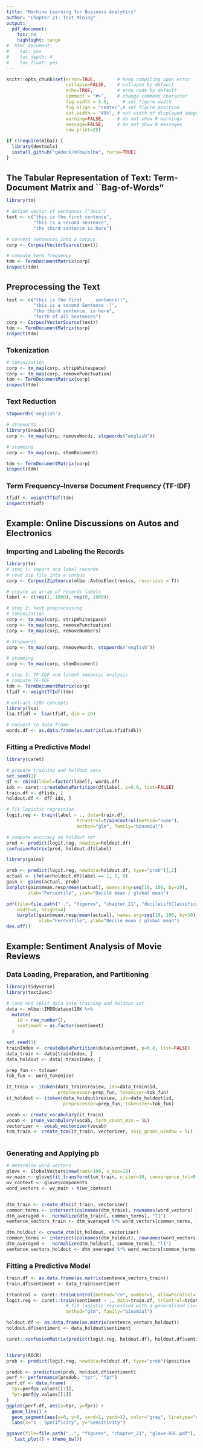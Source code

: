 ```yaml
---
title: "Machine Learning for Business Analytics"
author: "Chapter 21: Text Mining"
output:
  pdf_document:
    toc: no
    highlight: tango
#  html_document:
#    toc: yes
#    toc_depth: 4
#    toc_float: yes
---
```

<style>
h1.title { font-size: 28px; }
h1 { font-size: 22px; }
h2 { font-size: 18px; }
h3 { font-size: 14px; }
h4 { font-size: 12px; }
</style>
```r
knitr::opts_chunk$set(error=TRUE,        # Keep compiling upon error
                      collapse=FALSE,    # collapse by default
                      echo=TRUE,         # echo code by default
                      comment = "#>",    # change comment character
                      fig.width = 5.5,     # set figure width
                      fig.align = "center",# set figure position
                      out.width = "49%", # set width of displayed images
                      warning=FALSE,     # do not show R warnings
                      message=FALSE,     # do not show R messages
                      row.print=25)
```


```r
if (!require(mlba)) {
  library(devtools)
  install_github("gedeck/mlba/mlba", force=TRUE)
}
```

# The Tabular Representation of Text: Term-Document Matrix and ``Bag-of-Words"
```r
library(tm)

# define vector of sentences ("docs")
text <- c("this is the first sentence",
          "this is a second sentence",
          "the third sentence is here")

# convert sentences into a corpus
corp <- Corpus(VectorSource(text))

# compute term frequency
tdm <- TermDocumentMatrix(corp)
inspect(tdm)
```

# Preprocessing the Text
```r
text <- c("this is the first     sentence!!",
          "this is a second Sentence :)",
          "the third sentence, is here",
          "forth of all sentences")
corp <- Corpus(VectorSource(text))
tdm <- TermDocumentMatrix(corp)
inspect(tdm)
```

## Tokenization
```r
# tokenization
corp <- tm_map(corp, stripWhitespace)
corp <- tm_map(corp, removePunctuation)
tdm <- TermDocumentMatrix(corp)
inspect(tdm)
```

## Text Reduction
```r
stopwords('english')
```

```r
# stopwords
library(SnowballC)
corp <- tm_map(corp, removeWords, stopwords("english"))

# stemming
corp <- tm_map(corp, stemDocument)

tdm <- TermDocumentMatrix(corp)
inspect(tdm)
```

## Term Frequency--Inverse Document Frequency (TF-IDF)
```r
tfidf <- weightTfIdf(tdm)
inspect(tfidf)
```

# Example: Online Discussions on Autos and Electronics
## Importing and Labeling the Records
```r
library(tm)
# step 1: import and label records
# read zip file into a corpus
corp <- Corpus(ZipSource(mlba::AutosElectronics, recursive = T))

# create an array of records labels
label <- c(rep(1, 1000), rep(0, 1000))

# step 2: text preprocessing
# tokenization
corp <- tm_map(corp, stripWhitespace)
corp <- tm_map(corp, removePunctuation)
corp <- tm_map(corp, removeNumbers)

# stopwords
corp <- tm_map(corp, removeWords, stopwords("english"))

# stemming
corp <- tm_map(corp, stemDocument)

# step 3: TF-IDF and latent semantic analysis
# compute TF-IDF
tdm <- TermDocumentMatrix(corp)
tfidf <- weightTfIdf(tdm)

# extract (20) concepts
library(lsa)
lsa.tfidf <- lsa(tfidf, dim = 20)

# convert to data frame
words.df <- as.data.frame(as.matrix(lsa.tfidf$dk))
```

## Fitting a Predictive Model
```r
library(caret)

# prepare training and holdout sets
set.seed(1)
df <- cbind(label=factor(label), words.df)
idx <- caret::createDataPartition(df$label, p=0.6, list=FALSE)
train.df <- df[idx, ]
holdout.df <- df[-idx, ]

# fit logistic regression
logit.reg <- train(label ~ ., data=train.df,
                          trControl=trainControl(method="none"),
                          method="glm", family="binomial")

# compute accuracy on holdout set
pred <- predict(logit.reg, newdata=holdout.df)
confusionMatrix(pred, holdout.df$label)
```

```r
library(gains)

prob <- predict(logit.reg, newdata=holdout.df, type="prob")[,2]
actual <- ifelse(holdout.df$label == 1, 1, 0)
gain <- gains(actual, prob)
barplot(gain$mean.resp/mean(actual), names.arg=seq(10, 100, by=10),
        xlab="Percentile", ylab="Decile mean / global mean")
```

```r
pdf(file=file.path("..", "figures", "chapter_21", "decileLiftClassification.pdf"),
    width=6, height=4)
    barplot(gain$mean.resp/mean(actual), names.arg=seq(10, 100, by=10),
            xlab="Percentile", ylab="Decile mean / global mean")
dev.off()
```

# Example: Sentiment Analysis of Movie Reviews
## Data Loading, Preparation, and Partitioning
```r
library(tidyverse)
library(text2vec)

# load and split data into training and holdout set
data <- mlba::IMDBdataset10K %>%
  mutate(
    id = row_number(),
    sentiment = as.factor(sentiment)
  )

set.seed(1)
trainIndex <- createDataPartition(data$sentiment, p=0.8, list=FALSE)
data_train <- data[trainIndex, ]
data_holdout <- data[-trainIndex, ]
```

```r
prep_fun <- tolower
tok_fun <- word_tokenizer

it_train <- itoken(data_train$review, ids=data_train$id,
                   preprocessor=prep_fun, tokenizer=tok_fun)
it_holdout <- itoken(data_holdout$review, ids=data_holdout$id,
                     preprocessor=prep_fun, tokenizer=tok_fun)

vocab <- create_vocabulary(it_train)
vocab <- prune_vocabulary(vocab, term_count_min = 5L)
vectorizer <- vocab_vectorizer(vocab)
tcm_train <- create_tcm(it_train, vectorizer, skip_grams_window = 5L)
```

```r

```

## Generating and Applying pb
```r
# determine word vectors
glove <- GlobalVectors$new(rank=100, x_max=10)
wv_main <- glove$fit_transform(tcm_train, n_iter=10, convergence_tol=0.01, n_threads=8)
wv_context <- glove$components
word_vectors <- wv_main + t(wv_context)
```

```r

```

```r
dtm_train <- create_dtm(it_train, vectorizer)
common_terms <- intersect(colnames(dtm_train), rownames(word_vectors) )
dtm_averaged <-  normalize(dtm_train[, common_terms], "l1")
sentence_vectors_train <- dtm_averaged %*% word_vectors[common_terms, ]

dtm_holdout <- create_dtm(it_holdout, vectorizer)
common_terms <- intersect(colnames(dtm_holdout), rownames(word_vectors) )
dtm_averaged <-  normalize(dtm_holdout[, common_terms], "l1")
sentence_vectors_holdout <- dtm_averaged %*% word_vectors[common_terms, ]
```

## Fitting a Predictive Model
```r
train.df <- as.data.frame(as.matrix(sentence_vectors_train))
train.df$sentiment <- data_train$sentiment

trControl <- caret::trainControl(method="cv", number=5, allowParallel=TRUE)
logit.reg <- caret::train(sentiment ~ ., data=train.df, trControl=trControl,
                      # fit logistic regression with a generalized linear model
                      method="glm", family="binomial")

holdout.df <- as.data.frame(as.matrix(sentence_vectors_holdout))
holdout.df$sentiment <- data_holdout$sentiment

caret::confusionMatrix(predict(logit.reg, holdout.df), holdout.df$sentiment)
```

```r

```

```r
library(ROCR)
prob <- predict(logit.reg, newdata=holdout.df, type="prob")$positive

predob <- prediction(prob, holdout.df$sentiment)
perf <- performance(predob, "tpr", "fpr")
perf.df <- data.frame(
  tpr=perf@x.values[[1]],
  fpr=perf@y.values[[1]]
)
ggplot(perf.df, aes(x=tpr, y=fpr)) +
  geom_line() +
  geom_segment(aes(x=0, y=0, xend=1, yend=1), color="grey", linetype="dashed") +
  labs(x="1 - Specificity", y="Sensitivity")
```

```r
ggsave(file=file.path("..", "figures", "chapter_21", "glove-ROC.pdf"),
   last_plot() + theme_bw())
```

